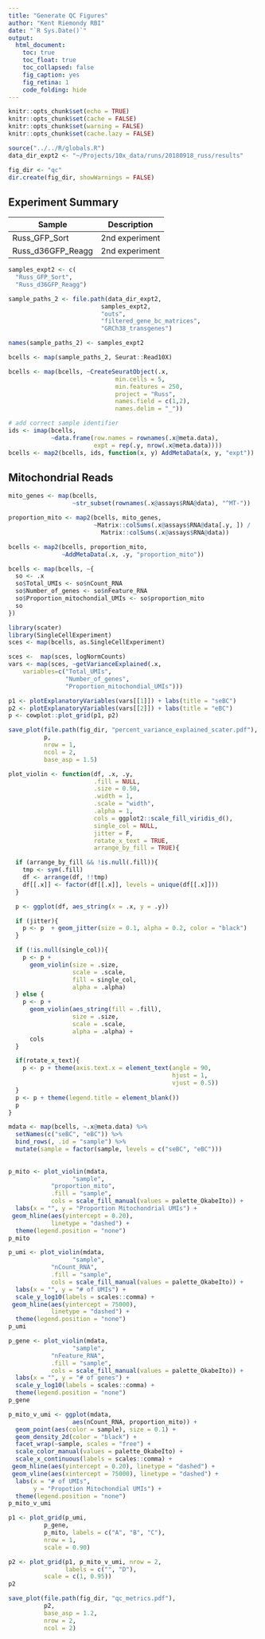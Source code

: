 ```yaml
---
title: "Generate QC Figures"
author: "Kent Riemondy RBI"
date: "`R Sys.Date()`"
output:
  html_document:
    toc: true
    toc_float: true
    toc_collapsed: false
    fig_caption: yes
    fig_retina: 1 
    code_folding: hide
---
```


```r
knitr::opts_chunk$set(echo = TRUE)
knitr::opts_chunk$set(cache = FALSE)
knitr::opts_chunk$set(warning = FALSE)
knitr::opts_chunk$set(cache.lazy = FALSE)
```


```r
source("../../R/globals.R")
data_dir_expt2 <- "~/Projects/10x_data/runs/20180918_russ/results"

fig_dir <- "qc"
dir.create(fig_dir, showWarnings = FALSE)
```

## Experiment Summary

Sample | Description
------------- | ---------------- 
Russ_GFP_Sort | 2nd experiment
Russ_d36GFP_Reagg | 2nd experiment

```r

samples_expt2 <- c(
  "Russ_GFP_Sort",
  "Russ_d36GFP_Reagg")

sample_paths_2 <- file.path(data_dir_expt2,
                          samples_expt2,
                          "outs", 
                          "filtered_gene_bc_matrices", 
                          "GRCh38_transgenes")

names(sample_paths_2) <- samples_expt2

bcells <- map(sample_paths_2, Seurat::Read10X)
```

```r
bcells <- map(bcells, ~CreateSeuratObject(.x, 
                              min.cells = 5,
                              min.features = 250, 
                              project = "Russ",
                              names.field = c(1,2), 
                              names.delim = "_"))
```

```r
# add correct sample identifier
ids <- imap(bcells, 
            ~data.frame(row.names = rownames(.x@meta.data), 
                        expt = rep(.y, nrow(.x@meta.data))))
bcells <- map2(bcells, ids, function(x, y) AddMetaData(x, y, "expt"))
```


## Mitochondrial Reads 


```r
mito_genes <- map(bcells, 
                  ~str_subset(rownames(.x@assays$RNA@data), "^MT-"))

proportion_mito <- map2(bcells, mito_genes, 
                        ~Matrix::colSums(.x@assays$RNA@data[.y, ]) / 
                          Matrix::colSums(.x@assays$RNA@data))

bcells <- map2(bcells, proportion_mito, 
               ~AddMetaData(.x, .y, "proportion_mito"))

bcells <- map(bcells, ~{
  so <- .x
  so$Total_UMIs <- so$nCount_RNA
  so$Number_of_genes <- so$nFeature_RNA
  so$Proportion_mitochondial_UMIs <- so$proportion_mito
  so
})
```

```r
library(scater)
library(SingleCellExperiment)
sces <- map(bcells, as.SingleCellExperiment)

sces <-  map(sces, logNormCounts)
vars <- map(sces, ~getVarianceExplained(.x, 
    variables=c("Total_UMIs", 
                "Number_of_genes", 
                "Proportion_mitochondial_UMIs")))

p1 <- plotExplanatoryVariables(vars[[1]]) + labs(title = "seBC")
p2 <- plotExplanatoryVariables(vars[[2]]) + labs(title = "eBC")
p <- cowplot::plot_grid(p1, p2)

save_plot(file.path(fig_dir, "percent_variance_explained_scater.pdf"), 
          p,
          nrow = 1,
          ncol = 2,
          base_asp = 1.5)
```

```r
plot_violin <- function(df, .x, .y,
                        .fill = NULL,
                        .size = 0.50,
                        .width = 1,
                        .scale = "width",
                        .alpha = 1,
                        cols = ggplot2::scale_fill_viridis_d(),
                        single_col = NULL,
                        jitter = F,
                        rotate_x_text = TRUE,
                        arrange_by_fill = TRUE){

  if (arrange_by_fill && !is.null(.fill)){
    tmp <- sym(.fill)
    df <- arrange(df, !!tmp)
    df[[.x]] <- factor(df[[.x]], levels = unique(df[[.x]]))
  }

  p <- ggplot(df, aes_string(x = .x, y = .y))

  if (jitter){
    p <- p  + geom_jitter(size = 0.1, alpha = 0.2, color = "black")
  }

  if (!is.null(single_col)){
    p <- p +
      geom_violin(size = .size,
                  scale = .scale,
                  fill = single_col,
                  alpha = .alpha)
  } else {
    p <- p +
      geom_violin(aes_string(fill = .fill),
                  size = .size,
                  scale = .scale,
                  alpha = .alpha) +
      cols
  }

  if(rotate_x_text){
    p <- p + theme(axis.text.x = element_text(angle = 90,
                                              hjust = 1,
                                              vjust = 0.5))
  }
  p <- p + theme(legend.title = element_blank())
  p
}
```

```r

mdata <- map(bcells, ~.x@meta.data) %>%
  setNames(c("seBC", "eBC")) %>% 
  bind_rows(, .id = "sample") %>% 
  mutate(sample = factor(sample, levels = c("seBC", "eBC")))
      
      
p_mito <- plot_violin(mdata, 
                  "sample",
            "proportion_mito", 
            .fill = "sample", 
            cols = scale_fill_manual(values = palette_OkabeIto)) +
  labs(x = "", y = "Proportion Mitochondrial UMIs") + 
 geom_hline(aes(yintercept = 0.20), 
            linetype = "dashed") +
  theme(legend.position = "none")
p_mito
```

```r
p_umi <- plot_violin(mdata, 
                  "sample",
            "nCount_RNA", 
            .fill = "sample", 
            cols = scale_fill_manual(values = palette_OkabeIto)) +
  labs(x = "", y = "# of UMIs") + 
  scale_y_log10(labels = scales::comma) + 
 geom_hline(aes(yintercept = 75000), 
            linetype = "dashed") +
  theme(legend.position = "none")
p_umi
```


```r
p_gene <- plot_violin(mdata, 
                  "sample",
            "nFeature_RNA", 
            .fill = "sample", 
            cols = scale_fill_manual(values = palette_OkabeIto)) +
  labs(x = "", y = "# of genes") + 
  scale_y_log10(labels = scales::comma) + 
  theme(legend.position = "none")
p_gene
```


```r
p_mito_v_umi <- ggplot(mdata, 
                  aes(nCount_RNA, proportion_mito)) +
  geom_point(aes(color = sample), size = 0.1) +
  geom_density_2d(color = "black") + 
  facet_wrap(~sample, scales = "free") +
  scale_color_manual(values = palette_OkabeIto) +
  scale_x_continuous(labels = scales::comma) + 
 geom_hline(aes(yintercept = 0.20), linetype = "dashed") +
 geom_vline(aes(xintercept = 75000), linetype = "dashed") +
  labs(x = "# of UMIs", 
       y = "Propotion Mitochondial UMIs") + 
  theme(legend.position = "none")
p_mito_v_umi
```


```r
p1 <- plot_grid(p_umi,
          p_gene,
          p_mito, labels = c("A", "B", "C"),
          nrow = 1,
          scale = 0.90)

p2 <- plot_grid(p1, p_mito_v_umi, nrow = 2, 
                labels = c("", "D"), 
          scale = c(1, 0.95))
p2

save_plot(file.path(fig_dir, "qc_metrics.pdf"),
          p2, 
          base_asp = 1.2,
          nrow = 2,
          ncol = 2)
```



